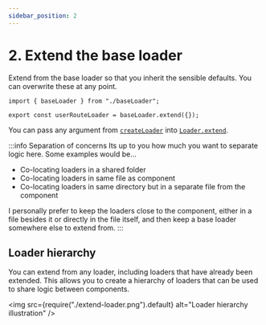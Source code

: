 ```yaml
---
sidebar_position: 2
---
```


# 2. Extend the base loader

Extend from the base loader so that you inherit the sensible defaults. You can overwrite these at any point.

```tsx title="/src/loaders/userRouteLoader.tsx" {3-11}
import { baseLoader } from "./baseLoader";

export const userRouteLoader = baseLoader.extend({});
```

You can pass any argument from [`createLoader`](/Reference/create-loader) into [`Loader.extend`](/Features/extending).

:::info Separation of concerns
Its up to you how much you want to separate logic here. Some examples would be...

- Co-locating loaders in a shared folder
- Co-locating loaders in same file as component
- Co-locating loaders in same directory but in a separate file from the component

I personally prefer to keep the loaders close to the component, either in a file besides it or directly in the file itself, and then keep a base loader somewhere else to extend from.
:::

## Loader hierarchy

You can extend from any loader, including loaders that have already been extended. This allows you to create a hierarchy of loaders that can be used to share logic between components.

<img
  src={require("./extend-loader.png").default}
  alt="Loader hierarchy illustration"
/>
